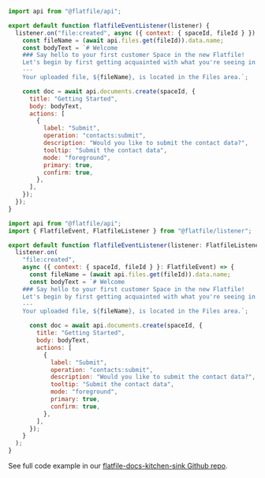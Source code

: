 <CodeGroup>

```js listener.js
import api from "@flatfile/api";

export default function flatfileEventListener(listener) {
  listener.on("file:created", async ({ context: { spaceId, fileId } }) => {
    const fileName = (await api.files.get(fileId)).data.name;
    const bodyText = `# Welcome
    ### Say hello to your first customer Space in the new Flatfile!
    Let's begin by first getting acquainted with what you're seeing in your Space initially.
    ---
    Your uploaded file, ${fileName}, is located in the Files area.`;

    const doc = await api.documents.create(spaceId, {
      title: "Getting Started",
      body: bodyText,
      actions: [
        {
          label: "Submit",
          operation: "contacts:submit",
          description: "Would you like to submit the contact data?",
          tooltip: "Submit the contact data",
          mode: "foreground",
          primary: true,
          confirm: true,
        },
      ],
    });
  });
}
```

```js listener.ts
import api from "@flatfile/api";
import { FlatfileEvent, FlatfileListener } from "@flatfile/listener";

export default function flatfileEventListener(listener: FlatfileListener) {
  listener.on(
    "file:created",
    async ({ context: { spaceId, fileId } }: FlatfileEvent) => {
      const fileName = (await api.files.get(fileId)).data.name;
      const bodyText = `# Welcome
    ### Say hello to your first customer Space in the new Flatfile!
    Let's begin by first getting acquainted with what you're seeing in your Space initially.
    ---
    Your uploaded file, ${fileName}, is located in the Files area.`;

      const doc = await api.documents.create(spaceId, {
        title: "Getting Started",
        body: bodyText,
        actions: [
          {
            label: "Submit",
            operation: "contacts:submit",
            description: "Would you like to submit the contact data?",
            tooltip: "Submit the contact data",
            mode: "foreground",
            primary: true,
            confirm: true,
          },
        ],
      });
    }
  );
}
```

</CodeGroup>

See full code example in our [flatfile-docs-kitchen-sink Github repo](https://github.com/FlatFilers/flatfile-docs-kitchen-sink/blob/main).
